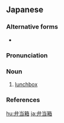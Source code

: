 ==Japanese==
{{ja-kanjitab|べん|とう|はこ|k3=ばこ|yomi=ok|r=y}}

===Alternative forms===
* {{ja-r|お弁当箱|おべんとうばこ}}

===Pronunciation===
{{ja-pron|yomi=|べんとうばこ|acc=3|acc_ref=DJR}}

===Noun===
{{ja-noun|べんとうばこ}}

# [[lunchbox]]

===References===
<references />

[[hu:弁当箱]]
[[ja:弁当箱]]